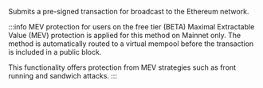 Submits a pre-signed transaction for broadcast to the Ethereum network.

:::info MEV protection for users on the free tier (BETA)
Maximal Extractable Value (MEV) protection is applied for this method on Mainnet only. The method is automatically
routed to a virtual mempool before the transaction is included in a public block.

This functionality offers protection from MEV strategies such as front running and sandwich attacks.
:::